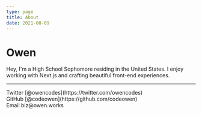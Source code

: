 ```yaml
---
type: page
title: About
date: 2021-08-09
---
```


# Owen

Hey, I'm a High School Sophomore residing in the United States. I enjoy working with Next.js and crafting beautiful front-end experiences.

---

<div>
  Twitter [@owencodes](https://twitter.com/owencodes)
  <br />
  GitHub [@codeowen](https://github.com/codeowen)
  <br />
  Email biz@owen.works
</div>
